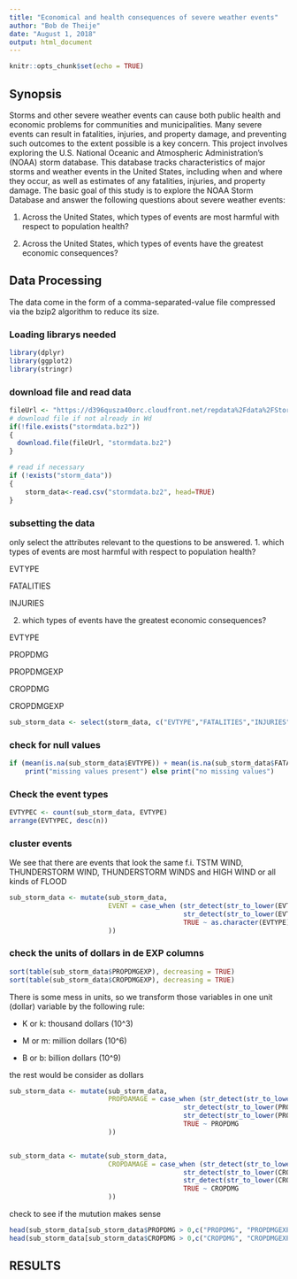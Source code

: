 ---
title: "Economical and health consequences of severe weather events"
author: "Bob de Theije"
date: "August 1, 2018"
output: html_document
---

```{r setup, include=FALSE}
knitr::opts_chunk$set(echo = TRUE)
```

## Synopsis
Storms and other severe weather events can cause both public health and economic problems for communities and municipalities. Many severe events can result in fatalities, injuries, and property damage, and preventing such outcomes to the extent possible is a key concern.
This project involves exploring the U.S. National Oceanic and Atmospheric Administration's (NOAA) storm database. This database tracks characteristics of major storms and weather events in the United States, including when and where they occur, as well as estimates of any fatalities, injuries, and property damage.
The basic goal of this study is to explore the NOAA Storm Database and answer the following questions about severe weather events:

1. Across the United States, which types of events are most harmful with respect to population health?

2. Across the United States, which types of events have the greatest economic consequences?

## Data Processing
The data come in the form of a comma-separated-value file compressed via the bzip2 algorithm to reduce its size.

### Loading librarys needed
```{r,warning=FALSE,message=FALSE}
library(dplyr)
library(ggplot2)
library(stringr)
```
### download file and read data
```{r cache = TRUE}
fileUrl <- "https://d396qusza40orc.cloudfront.net/repdata%2Fdata%2FStormData.csv.bz2"
# download file if not already in Wd
if(!file.exists("stormdata.bz2"))
{
  download.file(fileUrl, "stormdata.bz2")
}

# read if necessary
if (!exists("storm_data"))
{
    storm_data<-read.csv("stormdata.bz2", head=TRUE)
}
```
### subsetting the data
only select the attributes relevant to the questions to be answered.
1. which types of events are most harmful with respect to population health?

EVTYPE

FATALITIES

INJURIES

2. which types of events have the greatest economic consequences?

EVTYPE

PROPDMG

PROPDMGEXP

CROPDMG

CROPDMGEXP

  
```{r}
sub_storm_data <- select(storm_data, c("EVTYPE","FATALITIES","INJURIES","PROPDMG", "PROPDMGEXP","CROPDMG", "CROPDMGEXP"))
```

### check for null values
```{r}
if (mean(is.na(sub_storm_data$EVTYPE)) + mean(is.na(sub_storm_data$FATALITIES)) + mean(is.na(sub_storm_data$INJURIES)) + mean(is.na(sub_storm_data$PROPDMG)) + mean(is.na(sub_storm_data$PROPDMGEXP)) + mean(is.na(sub_storm_data$CROPDMG)) + mean(is.na(sub_storm_data$CROPDMGEXP)) > 0)
    print("missing values present") else print("no missing values")
```

### Check the event types
```{r}
EVTYPEC <- count(sub_storm_data, EVTYPE)
arrange(EVTYPEC, desc(n))
```

### cluster events
We see that there are events that look the same
f.i. TSTM WIND, THUNDERSTORM WIND, THUNDERSTORM WINDS and HIGH WIND
or all kinds of FLOOD
```{r}
sub_storm_data <- mutate(sub_storm_data, 
                         EVENT = case_when (str_detect(str_to_lower(EVTYPE), "wind")   ~ "WIND",
                                            str_detect(str_to_lower(EVTYPE), "flood")  ~ "FLOOD",
                                            TRUE ~ as.character(EVTYPE)
                         ))


```

### check the units of dollars in de EXP columns
```{r}
sort(table(sub_storm_data$PROPDMGEXP), decreasing = TRUE)
sort(table(sub_storm_data$CROPDMGEXP), decreasing = TRUE)
```
There is some mess in units, so we transform those variables in one unit (dollar) variable by the following rule:

* K or k: thousand dollars (10^3)

* M or m: million dollars (10^6)

* B or b: billion dollars (10^9)

the rest would be consider as dollars

```{r}
sub_storm_data <- mutate(sub_storm_data, 
                         PROPDAMAGE = case_when (str_detect(str_to_lower(PROPDMGEXP), "k") ~ PROPDMG*1000 ,
                                            str_detect(str_to_lower(PROPDMGEXP), "m")      ~ PROPDMG*1000000,
                                            str_detect(str_to_lower(PROPDMGEXP), "b")      ~ PROPDMG*1000000000,
                                            TRUE ~ PROPDMG
                         ))


sub_storm_data <- mutate(sub_storm_data, 
                         CROPDAMAGE = case_when (str_detect(str_to_lower(CROPDMGEXP), "k") ~ CROPDMG*1000 ,
                                            str_detect(str_to_lower(CROPDMGEXP), "m")      ~ CROPDMG*1000000,
                                            str_detect(str_to_lower(CROPDMGEXP), "b")      ~ CROPDMG*1000000000,
                                            TRUE ~ CROPDMG
                         ))
```

check to see if the mutution makes sense
```{r}
head(sub_storm_data[sub_storm_data$PROPDMG > 0,c("PROPDMG", "PROPDMGEXP", "PROPDAMAGE")])
head(sub_storm_data[sub_storm_data$CROPDMG > 0,c("CROPDMG", "CROPDMGEXP", "CROPDAMAGE")])
```


## RESULTS



